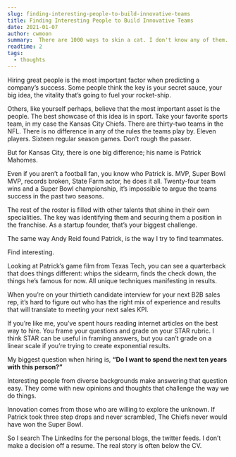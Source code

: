 ```yaml
---
slug: finding-interesting-people-to-build-innovative-teams
title: Finding Interesting People to Build Innovative Teams
date: 2021-01-07
author: cwmoon
summary:  There are 1000 ways to skin a cat. I don't know any of them. But I'd find an expert if I had to. 
readtime: 2
tags:
  - thoughts
---
```


Hiring great people is the most important factor when predicting a company’s success.  Some people think the key is your secret sauce, your big idea, the vitality that’s going to fuel your rocket-ship. 

Others, like yourself perhaps, believe that the most important asset is the people.  The best showcase of this idea is in sport. Take your favorite sports team, in my case the Kansas City Chiefs.  There are thirty-two teams in the NFL. There is no difference in any of the rules the teams play by.  Eleven players. Sixteen regular season games. Don’t rough the passer.  

But for Kansas City, there is one big difference; his name is Patrick Mahomes. 

Even if you aren’t a football fan, you know who Patrick is. MVP, Super Bowl MVP, records broken, State Farm actor, he does it all. Twenty-four team wins and a Super Bowl championship, it’s impossible to argue the teams success in the past two seasons.

The rest of the roster is filled with other talents that shine in their own specialities. The key was identifying them and securing them a position in the franchise. As a startup founder, that’s your biggest challenge. 

The same way Andy Reid found Patrick, is the way I try to find teammates. 

Find interesting.

Looking at Patrick’s game film from Texas Tech, you can see a quarterback that does things different: whips the sidearm, finds the check down, the things he’s famous for now. All unique techniques manifesting in results. 

When you’re on your thirtieth candidate interview for your next B2B sales rep, it’s hard to figure out who has the right mix of experience and results that will translate to meeting your next sales KPI. 

If you’re like me, you’ve spent hours reading internet articles on the best way to hire. You frame your questions and grade on your STAR rubric.  I think STAR can be useful in framing answers, but you can’t grade on a linear scale if you’re trying to create exponential results. 

My biggest question when hiring is, **“Do I want to spend the next ten years with this person?”**

Interesting people from diverse backgrounds make answering that question easy. They come with new opinions and thoughts that challenge the way we do things. 

Innovation comes from those who are willing to explore the unknown.  If Patrick took three step drops and never scrambled, The Chiefs never would have won the Super Bowl. 

So I search The LinkedIns for the personal blogs, the twitter feeds.  I don’t make a decision off a resume. The real story is often below the CV. 
